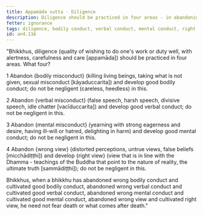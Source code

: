 ```yaml
---
title: Appamāda sutta - Diligence
description: Diligence should be practiced in four areas - in abandoning bodily, verbal, and mental misconduct, and wrong view.
fetter: ignorance
tags: diligence, bodily conduct, verbal conduct, mental conduct, right view, wrong view, an, an4
id: an4.116
---
```


"Bhikkhus, diligence (quality of wishing to do one's work or duty well, with alertness, carefulness and care [appamāda]) should be practiced in four areas. What four?

1 Abandon \{bodily misconduct} (killing living beings, taking what is not given, sexual misconduct [kāyaduccarita]) and develop good bodily conduct; do not be negligent (careless, heedless) in this.

2 Abandon \{verbal misconduct} (false speech, harsh speech, divisive speech, idle chatter [vacīduccarita]) and develop good verbal conduct; do not be negligent in this.

3 Abandon \{mental misconduct} (yearning with strong eagerness and desire, having ill-will or hatred, delighting in harm) and develop good mental conduct; do not be negligent in this.

4 Abandon \{wrong view} (distorted perceptions, untrue views, false beliefs [micchādiṭṭhi]) and develop \{right view} (view that is in line with the Dhamma - teachings of the Buddha that point to the nature of reality, the ultimate truth [sammādiṭṭhi]); do not be negligent in this.

Bhikkhus, when a bhikkhu has abandoned wrong bodily conduct and cultivated good bodily conduct, abandoned wrong verbal conduct and cultivated good verbal conduct, abandoned wrong mental conduct and cultivated good mental conduct, abandoned wrong view and cultivated right view, he need not fear death or what comes after death."